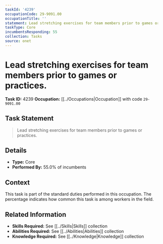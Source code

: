 ```yaml
---
taskId: '4239'
occupationCode: 29-9091.00
occupationTitle: ''
statement: Lead stretching exercises for team members prior to games or practices.
taskType: Core
incumbentsResponding: 55
collection: Tasks
source: onet
---
```

# Lead stretching exercises for team members prior to games or practices.

**Task ID:** 4239
**Occupation:** [[../Occupations|Occupation]] with code `29-9091.00`

## Task Statement

> Lead stretching exercises for team members prior to games or practices.

## Details

- **Type:** Core
- **Performed By:** 55.0% of incumbents

## Context

This task is part of the standard duties performed in this occupation. The percentage indicates how common this task is among workers in the field.

## Related Information

- **Skills Required:** See [[../Skills|Skills]] collection
- **Abilities Required:** See [[../Abilities|Abilities]] collection
- **Knowledge Required:** See [[../Knowledge|Knowledge]] collection
